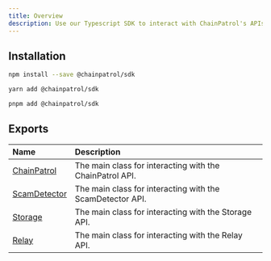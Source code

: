 ```yaml
---
title: Overview
description: Use our Typescript SDK to interact with ChainPatrol's APIs
---
```


## Installation

<Tabs>
<Tab title="npm">

```bash
npm install --save @chainpatrol/sdk
```

</Tab>

<Tab title="yarn">

```bash
yarn add @chainpatrol/sdk
```

</Tab>

<Tab title="pnpm">

```bash
pnpm add @chainpatrol/sdk
```

</Tab>
</Tabs>

## Exports

| Name                                      | Description                                               |
| :---------------------------------------- | :-------------------------------------------------------- |
| [ChainPatrol](./classes/chainpatrol.md)   | The main class for interacting with the ChainPatrol API.  |
| [ScamDetector](./classes/scamdetector.md) | The main class for interacting with the ScamDetector API. |
| [Storage](./classes/storage.md)           | The main class for interacting with the Storage API.      |
| [Relay](./classes/relay.md)               | The main class for interacting with the Relay API.        |
